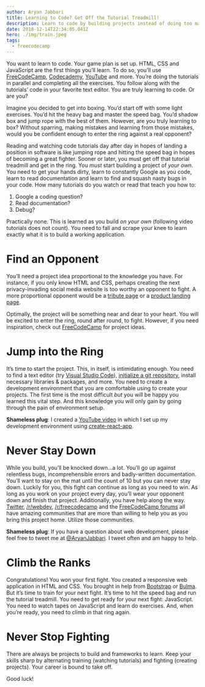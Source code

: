 ```yaml
---
author: Aryan Jabbari
title: Learning to Code? Get Off the Tutorial Treadmill!
description: Learn to code by building projects instead of doing too many tutorials.
date: 2018-12-14T22:34:05.041Z
hero: ./img/train.jpeg
tags:
  - freecodecamp
---
```


You want to learn to code. Your game plan is set up. HTML, CSS and JavaScript are the first things you’ll learn. To do so, you’ll use [FreeCodeCamp](freecodecamp.org), [Codecademy](codecademy.com), [YouTube](https://www.youtube.com/channel/UCERIxMohPPYmwjtHF3DdlJQ) and more. You’re doing the tutorials in parallel and completing all the exercises. You follow along with the tutorials’ code in your favorite text editor. You are truly learning to code. Or are you?

Imagine you decided to get into boxing. You’d start off with some light exercises. You’d hit the heavy bag and master the speed bag. You’d shadow box and jump rope with the best of them. However, are you truly learning to box? Without sparring, making mistakes and learning from those mistakes, would you be confident enough to enter the ring against a real opponent?

Reading and watching code tutorials day after day in hopes of landing a position in software is like jumping rope and hitting the speed bag in hopes of becoming a great fighter. Sooner or later, you must get off that tutorial treadmill and get in the ring. You _must_ start building a project of _your own_. You need to get your hands dirty, learn to constantly Google as you code, learn to read documentation and learn to find and squash nasty bugs in your code. How many tutorials do you watch or read that teach you how to:

1. Google a coding question?
2. Read documentation?
3. Debug?

Practically none. This is learned as you build _on your own_ (following video tutorials does not count). You need to fall and scrape your knee to learn exactly what it is to build a working application.

# Find an Opponent

You’ll need a project idea proportional to the knowledge you have. For instance, if you only know HTML and CSS, perhaps creating the next privacy-invading social media website is too worthy an opponent to fight. A more proportional opponent would be a [tribute page](https://learn.freecodecamp.org/responsive-web-design/responsive-web-design-projects/build-a-tribute-page) or a [product landing page](https://learn.freecodecamp.org/responsive-web-design/responsive-web-design-projects/build-a-product-landing-page).

Optimally, the project will be something near and dear to your heart. You will be excited to enter the ring, round after round, to fight. However, if you need inspiration, check out [FreeCodeCamp](https://learn.freecodecamp.org/responsive-web-design/responsive-web-design-projects) for project ideas.

# Jump into the Ring

It’s time to start the project. This, in itself, is intimidating enough. You need to find a text editor (try [Visual Studio Code](https://code.visualstudio.com/)), [initialize a git repository](https://git-scm.com/docs/git-init), install necessary libraries & packages, and more. You need to create a development environment that you are comfortable using to create your projects. The first time is the most difficult _but_ you will be happy you learned this vital step. And this knowledge you will only gain by going through the pain of environment setup.

**Shameless plug**: I created a [YouTube video](https://www.youtube.com/watch?v=3QngsWA9IEE) in which I set up my development environment using [create-react-app](https://facebook.github.io/create-react-app/).

# Never Stay Down

While you build, you’ll be knocked down…a lot. You’ll go up against relentless bugs, incomprehensible errors and badly-written documentation. You’ll want to stay on the mat until the count of 10 but you can never stay down. Luckily for you, this fight can continue as long as you need to win. As long as you work on your project every day, you’ll wear your opponent down and finish that project. Additionally, you have help along the way. [Twitter](https://twitter.com/aryanjabbari), [/r/webdev,](https://reddit.com/r/webdev) [/r/freecodecamp](https://www.reddit.com/r/freecodecamp) and the [FreeCodeCamp forums](https://www.freecodecamp.org/forum/) all have amazing communities that are more than willing to help you as you bring this project home. Utilize those communities.

**Shameless plug**: If you have a question about web development, please feel free to tweet me at [@AryanJabbari](https://twitter.com/aryanjabbari). I tweet often and am happy to help.

# Climb the Ranks

Congratulations! You won your first fight. You created a responsive web application in HTML and CSS. You brought in help from [Bootstrap](https://getbootstrap.com/) or [Bulma](https://bulma.io/). But it’s time to train for your next fight. It’s time to hit the speed bag and run the tutorial treadmill. You need to get ready for your next fight: JavaScript. You need to watch tapes on JavaScript and learn do exercises. And, when you’re ready, you need to climb in that ring again.

# Never Stop Fighting

There are always be projects to build and frameworks to learn. Keep your skills sharp by alternating training (watching tutorials) and fighting (creating projects). Your career is bound to take off.

Good luck!
